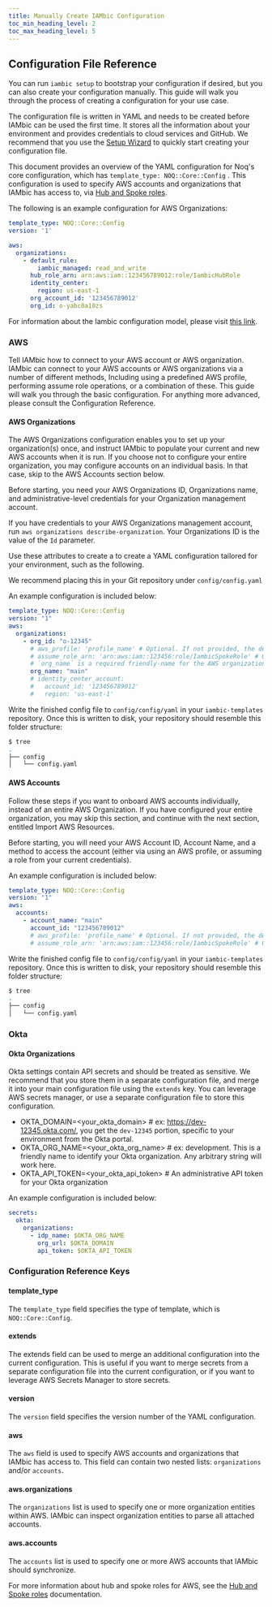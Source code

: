 ```yaml
---
title: Manually Create IAMbic Configuration
toc_min_heading_level: 2
toc_max_heading_level: 5
---
```


## Configuration File Reference

You can run `iambic setup` to bootstrap your configuration if desired, but you can also create
your configuration manually. This guide will walk you through the process of creating a configuration
for your use case.

The configuration file is written in YAML and needs to be created before IAMbic can be used the first time.
It stores all the information about your environment and provides credentials to cloud services and GitHub.
We recommend that you use the [Setup Wizard](/getting_started/install_and_configure) to quickly start
creating your configuration file.

This document provides an overview of the YAML configuration for Noq's core configuration,
which has `template_type: NOQ::Core::Config`
.
This configuration is used to specify AWS accounts and organizations that IAMbic has access to,
via [Hub and Spoke roles](/reference/aws_hub_and_spoke_roles).

The following is an example configuration for AWS Organizations:

```yaml
template_type: NOQ::Core::Config
version: '1'

aws:
  organizations:
    - default_rule:
        iambic_managed: read_and_write
      hub_role_arn: arn:aws:iam::123456789012:role/IambicHubRole
      identity_center:
        region: us-east-1
      org_account_id: '123456789012'
      org_id: o-yabc0a10zs
```

For information about the Iambic configuration model, please visit
[this link](https://github.com/noqdev/iambic/blob/main/iambic/config/dynamic_config.py#L96).

### AWS

Tell IAMbic how to connect to your AWS account or AWS organization. IAMbic can connect to your AWS accounts or AWS organizations via a number of different methods, Including using a predefined AWS profile, performing assume role operations, or a combination of these. This guide will walk you through the basic configuration. For anything more advanced, please consult the Configuration Reference. <!-- #TODO: Link needed -->

#### AWS Organizations

The AWS Organizations configuration enables you to set up your organization(s) once, and instruct IAMbic to populate your current and new AWS accounts
when it is run. If you choose not to configure your entire organization, you may configure accounts on an individual basis.
In that case, skip to the AWS Accounts section below.

Before starting, you need your AWS Organizations ID, Organizations name, and administrative-level credentials for your Organization management account.

If you have credentials to your AWS Organizations management account, run `aws organizations describe-organization`. Your Organizations ID is the value of the `Id` parameter.

Use these attributes to create a to create a YAML configuration tailored for your environment, such as the following.

We recommend placing this in your Git repository under `config/config.yaml`

An example configuration is included below:

```yaml
template_type: NOQ::Core::Config
version: "1"
aws:
  organizations:
    - org_id: "o-12345"
      # aws_profile: 'profile_name' # Optional. If not provided, the default profile will be used
      # assume_role_arn: 'arn:aws:iam::123456:role/IambicSpokeRole' # Optional. The role assumed using credentials provided by `aws_profile`
      # `org_name` is a required friendly-name for the AWS organization
      org_name: "main"
      # identity_center_account:
      #   account_id: '123456789012'
      #   region: 'us-east-1'
```

Write the finished config file to `config/config/yaml` in your `iambic-templates` repository. Once this is written to disk, your repository should resemble this folder structure:


```bash
$ tree
.
├── config
│   └── config.yaml
```

#### AWS Accounts

Follow these steps if you want to onboard AWS accounts individually, instead of an entire AWS Organization. If you have configured your entire organization, you may skip this section, and continue with the next section, entitled Import AWS Resources. <!-- #TODO Make this a link to that section. Also, above when we're giving the option of skipping the org setup to do indiviual accounts, that should link here. -->

Before starting, you will need your AWS Account ID, Account Name, and a method to access the account (either via using an AWS profile, or assuming a role from your current credentials).

An example configuration is included below:

```yaml
template_type: NOQ::Core::Config
version: "1"
aws:
  accounts:
    - account_name: "main"
      account_id: "123456789012"
      # aws_profile: 'profile_name' # Optional. If not provided, the default profile will be used. if the AWS_PROFILE environment variable is specified, it will be used.
      # assume_role_arn: 'arn:aws:iam::123456:role/IambicSpokeRole' # Optional. The role assumed using credentials provided by `aws_profile`
```

Write the finished config file to `config/config/yaml` in your `iambic-templates` repository. Once this is written to disk, your repository should resemble this folder structure:

```bash
$ tree
.
├── config
│   └── config.yaml
```

### Okta

#### Okta Organizations

Okta settings contain API secrets and should be treated as sensitive. We recommend that you store them in a separate configuration file,
and merge it into your main configuration file using the `extends` key. You can leverage AWS secrets manager, or use a
separate configuration file to store this configuration.

* OKTA_DOMAIN=<your_okta_domain> # ex: https://dev-12345.okta.com/, you get the `dev-12345` portion, specific to your environment from the Okta portal.
* OKTA_ORG_NAME=<your_okta_org_name> # ex: development. This is a friendly name to identify your Okta organization. Any arbitrary string will work here.
* OKTA_API_TOKEN=<your_okta_api_token> # An administrative API token for your Okta organization

An example configuration is included below:

```yaml
secrets:
  okta:
    organizations:
      - idp_name: $OKTA_ORG_NAME
        org_url: $OKTA_DOMAIN
        api_token: $OKTA_API_TOKEN
```

<!-- TODO: Describe how I create the secrets file, how I extend the main secrets, etc. -->

### Configuration Reference Keys

#### template_type
The `template_type` field specifies the type of template, which is `NOQ::Core::Config`.

#### extends
The extends field can be used to merge an additional configuration into the current configuration.
This is useful if you want to merge secrets from a separate configuration file into the current configuration,
or if you want to leverage AWS Secrets Manager to store secrets.

#### version
The `version` field specifies the version number of the YAML configuration.

#### aws
The `aws` field is used to specify AWS accounts and organizations that IAMbic has access to.
This field can contain two nested lists: `organizations` and/or `accounts`.

#### aws.organizations
The `organizations` list is used to specify one or more organization entities within AWS.
 IAMbic can inspect organization entities to parse all attached accounts.

#### aws.accounts
The `accounts` list is used to specify one or more AWS accounts that IAMbic should synchronize.

For more information about hub and spoke roles for AWS, see the [Hub and Spoke roles](/reference/aws_hub_and_spoke_roles) documentation.
